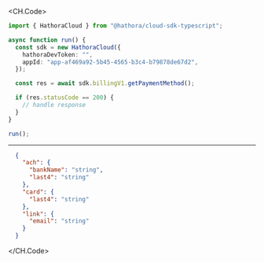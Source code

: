
<CH.Code>
```typescript GetPaymentMethod.ts
import { HathoraCloud } from "@hathora/cloud-sdk-typescript";

async function run() {
  const sdk = new HathoraCloud({
    hathoraDevToken: "",
    appId: "app-af469a92-5b45-4565-b3c4-b79878de67d2",
  });

  const res = await sdk.billingV1.getPaymentMethod();

  if (res.statusCode == 200) {
    // handle response
  }
}

run();
```
---

```json Example Response
  {
    "ach": {
      "bankName": "string",
      "last4": "string"
    },
    "card": {
      "last4": "string"
    },
    "link": {
      "email": "string"
    }
  }
```
</CH.Code>
